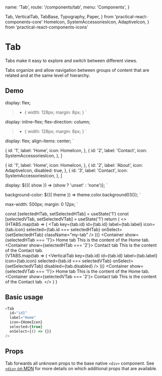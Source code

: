   name: 'Tab',
  route: '/components/tab',
  menu: 'Components',
}

  Tab,
  VerticalTab,
  TabBase,
  Typography,
  Paper,
} from 'practical-react-components-core'
  HomeIcon,
  SystemAccessoriesIcon,
  AdaptiveIcon,
} from 'practical-react-components-icons'

# Tab

Tabs make it easy to explore and switch between different views.

Tabs organize and allow navigation between groups of content that are
related and at the same level of hierarchy.

## Demo

  display: flex;
  > * {
    width: 128px;
    margin: 8px;
  }
`

  display: inline-flex;
  flex-direction: column;
  > * {
    width: 128px;
    margin: 8px;
  }
`

  display: flex;
  align-items: center;
`

  {
    id: '1',
    label: 'Home',
    icon: HomeIcon,
  },
  {
    id: '2',
    label: 'Contact',
    icon: SystemAccessoriesIcon,
  },
]

  {
    id: '1',
    label: 'Home',
    icon: HomeIcon,
  },
  {
    id: '2',
    label: 'About',
    icon: AdaptiveIcon,
    disabled: true,
  },
  {
    id: '3',
    label: 'Contact',
    icon: SystemAccessoriesIcon,
  },
]

  display: ${({ show }) => (show ? 'unset' : 'none')};
`

  background-color: ${({ theme }) => theme.color.background03()};
`

  max-width: 500px;
  margin: 0 12px;
`

  const [selectedHTab, setSelectedHTab] = useState('1')
  const [selectedVTab, setSelectedVTab] = useState('1')
  return (
    <>
      <ExamplePaper space={true}>
        <HorizontalTabContainer>
          {HTABS.map(tab => (
            <Tab
              key={tab.id}
              id={tab.id}
              label={tab.label}
              icon={tab.icon}
              selected={tab.id === selectedHTab}
              onSelect={setSelectedHTab}
              className="my-tab"
            />
          ))}
        </HorizontalTabContainer>
        <Container show={selectedHTab === '1'}>
          <TabPaper space={true}>
            <Typography variant="page-heading">Home tab</Typography>
            <Typography>This is the content of the Home tab.</Typography>
          </TabPaper>
        </Container>
        <Container show={selectedHTab === '2'}>
          <TabPaper space={true}>
            <Typography variant="page-heading">Contact tab</Typography>
            <Typography>This is the content of the Contact tab.</Typography>
          </TabPaper>
        </Container>
      </ExamplePaper>
      <br />
      <ExamplePaper space={true}>
        <VContainer>
          <VerticalTabContainer>
            {VTABS.map(tab => (
              <VerticalTab
                key={tab.id}
                id={tab.id}
                label={tab.label}
                icon={tab.icon}
                selected={tab.id === selectedVTab}
                onSelect={setSelectedVTab}
                disabled={tab.disabled}
              />
            ))}
          </VerticalTabContainer>
          <Container show={selectedVTab === '1'}>
            <TabPaper space={true}>
              <Typography variant="page-heading">Home tab</Typography>
              <Typography>This is the content of the Home tab.</Typography>
            </TabPaper>
          </Container>
          <Container show={selectedVTab === '2'}>
            <TabPaper space={true}>
              <Typography variant="page-heading">Contact tab</Typography>
              <Typography>This is the content of the Contact tab.</Typography>
            </TabPaper>
          </Container>
        </VContainer>
      </ExamplePaper>
    </>
  )
}

<DemoComponent />

## Basic usage

```typescript type="live"
<Tab
  id="id1"
  label="Home"
  icon={HomeIcon}
  selected={true}
  onSelect={() => {}}
/>
```

## Props

Tab forwards all unknown props to the base native `<div>` component. See
[`<div>` on MDN](https://developer.mozilla.org/en-US/docs/Web/HTML/Element/div) for more
details on which additional props that are available.

<Props of="Tab" />
